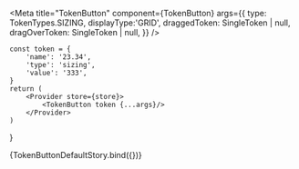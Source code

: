 


<Meta 
	title="TokenButton"
	component={TokenButton}
	args={{
		type: TokenTypes.SIZING,
		displayType:'GRID',
		draggedToken: SingleToken | null,
  	dragOverToken: SingleToken | null,
	}}
/>

	const token = {
		'name': '23.34',
		'type': 'sizing',
		'value': '333',
	}
	return (
		<Provider store={store}>
			<TokenButton token {...args}/>
		</Provider>
	)
}

<Canvas>
	<Story name="TokenButton" args={{
	}}>
		{TokenButtonDefaultStory.bind({})}
	</Story>
</Canvas>